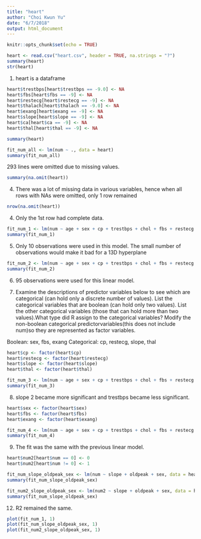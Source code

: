 ```yaml
---
title: "heart"
author: "Choi Kwun Yu"
date: "6/7/2018"
output: html_document
---
```


```r
knitr::opts_chunk$set(echo = TRUE)
```


```r
heart <- read.csv("heart.csv", header = TRUE, na.strings = "?")
summary(heart)
str(heart)
```
1. heart is a dataframe
```r
heart$trestbps[heart$trestbps == -9.0] <- NA
heart$fbs[heart$fbs == -9] <- NA
heart$restecg[heart$restecg == -9] <- NA
heart$thalach[heart$thalach == -9.0] <- NA
heart$exang[heart$exang == -9] <- NA
heart$slope[heart$slope == -9] <- NA
heart$ca[heart$ca == -9] <- NA
heart$thal[heart$thal == -9] <- NA

summary(heart)
```

```r
fit_num_all <- lm(num ~ ., data = heart)
summary(fit_num_all)
```
293 lines were omitted due to missing values. 
```r
summary(na.omit(heart))
```
4. There was a lot of missing data in various variables, hence when all rows with NAs were omitted, only 1 row remained
```r
nrow(na.omit(heart))
```
4. Only the 1st row had complete data.
```r
fit_num_1 <- lm(num ~ age + sex + cp + trestbps + chol + fbs + restecg + thalach + exang + oldpeak + slope + thal, data = heart)
summary(fit_num_1)
```
5. Only 10 observations were used in this model. 
The small number of observations would make it bad for a 13D hyperplane
```r
fit_num_2 <- lm(num ~ age + sex + cp + trestbps + chol + fbs + restecg + thalach + exang + oldpeak + slope, data = heart)
summary(fit_num_2)
```
6. 95 observations were used for this linear model. 

7. Examine the descriptions of predictor variables below to see which are categorical (can hold only a discrete number of values). List the categorical variables that are boolean (can hold only two values). List the other categorical variables (those that can hold more than two values).What type did R assign to the categorical variables? Modify the non-boolean categorical predictorvariables(this does not include num)so they are represented as factor variables.

Boolean: sex, fbs, exang
Categorical: cp, restecg, slope, thal

```r
heart$cp <- factor(heart$cp)
heart$restecg <- factor(heart$restecg)
heart$slope <- factor(heart$slope)
heart$thal <- factor(heart$thal)
```

```r
fit_num_3 <- lm(num ~ age + sex + cp + trestbps + chol + fbs + restecg + thalach + exang + oldpeak + slope, data = heart)
summary(fit_num_3)
```
8. slope 2 became more significant and trestbps became less significant. 

```r
heart$sex <- factor(heart$sex)
heart$fbs <- factor(heart$fbs)
heart$exang <- factor(heart$exang)
```

```r
fit_num_4 <- lm(num ~ age + sex + cp + trestbps + chol + fbs + restecg + thalach + exang + oldpeak + slope, data = heart)
summary(fit_num_4)
```
9. The fit was the same with the previous linear model. 

```r
heart$num2[heart$num == 0] <- 0
heart$num2[heart$num != 0] <- 1
```

```r
fit_num_slope_oldpeak_sex <- lm(num ~ slope + oldpeak + sex, data = heart)
summary(fit_num_slope_oldpeak_sex)
```

```r
fit_num2_slope_oldpeak_sex <- lm(num2 ~ slope + oldpeak + sex, data = heart)
summary(fit_num_slope_oldpeak_sex)
```
12. R2 remained the same. 
```r
plot(fit_num_1, 1) 
plot(fit_num_slope_oldpeak_sex, 1)
plot(fit_num2_slope_oldpeak_sex, 1)
```

